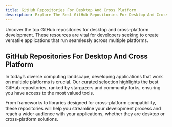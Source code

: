 ```yaml
---
title: GitHub Repositories For Desktop And Cross Platform
description: Explore The Best GitHub Repositories For Desktop And Cross Platform. Our Repos List Are Ranked By Most Stargazers And Forked By Community.
---
```

Uncover the top GitHub repositories for desktop and cross-platform development. These resources are vital for developers seeking to create versatile applications that run seamlessly across multiple platforms.

## GitHub Repositories For Desktop And Cross Platform

In today’s diverse computing landscape, developing applications that work on multiple platforms is crucial. Our curated selection highlights the best GitHub repositories, ranked by stargazers and community forks, ensuring you have access to the most valued tools.

From frameworks to libraries designed for cross-platform compatibility, these repositories will help you streamline your development process and reach a wider audience with your applications, whether they are desktop or cross-platform solutions.